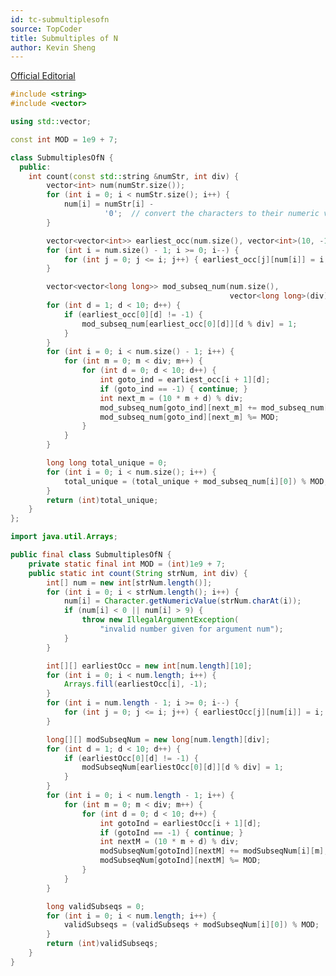 ```yaml
---
id: tc-submultiplesofn
source: TopCoder
title: Submultiples of N
author: Kevin Sheng
---
```


[Official Editorial](https://www.topcoder.com/blog/single-round-match-805-editorials/#:~:text=Submultiplesofn)

<LanguageSection>
<CPPSection>

```cpp
#include <string>
#include <vector>

using std::vector;

const int MOD = 1e9 + 7;

class SubmultiplesOfN {
  public:
	int count(const std::string &numStr, int div) {
		vector<int> num(numStr.size());
		for (int i = 0; i < numStr.size(); i++) {
			num[i] = numStr[i] -
			         '0';  // convert the characters to their numeric values
		}

		vector<vector<int>> earliest_occ(num.size(), vector<int>(10, -1));
		for (int i = num.size() - 1; i >= 0; i--) {
			for (int j = 0; j <= i; j++) { earliest_occ[j][num[i]] = i; }
		}

		vector<vector<long long>> mod_subseq_num(num.size(),
		                                         vector<long long>(div));
		for (int d = 1; d < 10; d++) {
			if (earliest_occ[0][d] != -1) {
				mod_subseq_num[earliest_occ[0][d]][d % div] = 1;
			}
		}
		for (int i = 0; i < num.size() - 1; i++) {
			for (int m = 0; m < div; m++) {
				for (int d = 0; d < 10; d++) {
					int goto_ind = earliest_occ[i + 1][d];
					if (goto_ind == -1) { continue; }
					int next_m = (10 * m + d) % div;
					mod_subseq_num[goto_ind][next_m] += mod_subseq_num[i][m];
					mod_subseq_num[goto_ind][next_m] %= MOD;
				}
			}
		}

		long long total_unique = 0;
		for (int i = 0; i < num.size(); i++) {
			total_unique = (total_unique + mod_subseq_num[i][0]) % MOD;
		}
		return (int)total_unique;
	}
};
```

</CPPSection>
<JavaSection>

```java
import java.util.Arrays;

public final class SubmultiplesOfN {
	private static final int MOD = (int)1e9 + 7;
	public static int count(String strNum, int div) {
		int[] num = new int[strNum.length()];
		for (int i = 0; i < strNum.length(); i++) {
			num[i] = Character.getNumericValue(strNum.charAt(i));
			if (num[i] < 0 || num[i] > 9) {
				throw new IllegalArgumentException(
				    "invalid number given for argument num");
			}
		}

		int[][] earliestOcc = new int[num.length][10];
		for (int i = 0; i < num.length; i++) {
			Arrays.fill(earliestOcc[i], -1);
		}
		for (int i = num.length - 1; i >= 0; i--) {
			for (int j = 0; j <= i; j++) { earliestOcc[j][num[i]] = i; }
		}

		long[][] modSubseqNum = new long[num.length][div];
		for (int d = 1; d < 10; d++) {
			if (earliestOcc[0][d] != -1) {
				modSubseqNum[earliestOcc[0][d]][d % div] = 1;
			}
		}
		for (int i = 0; i < num.length - 1; i++) {
			for (int m = 0; m < div; m++) {
				for (int d = 0; d < 10; d++) {
					int gotoInd = earliestOcc[i + 1][d];
					if (gotoInd == -1) { continue; }
					int nextM = (10 * m + d) % div;
					modSubseqNum[gotoInd][nextM] += modSubseqNum[i][m];
					modSubseqNum[gotoInd][nextM] %= MOD;
				}
			}
		}

		long validSubseqs = 0;
		for (int i = 0; i < num.length; i++) {
			validSubseqs = (validSubseqs + modSubseqNum[i][0]) % MOD;
		}
		return (int)validSubseqs;
	}
}
```

</JavaSection>
</LanguageSection>
